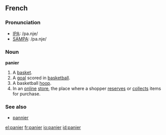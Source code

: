 ==French==

===Pronunciation===
*[[w:IPA|IPA]]: /pa.nje/
*[[w:SAMPA|SAMPA]]: /pa.nje/

===Noun===
'''panier''' {{m}}

# A [[basket]].
# A [[goal]] scored in [[basketball]].
# A basketball [[hoop]].
# In an [[online]] [[store]], the place where a shopper [[reserves]] or [[collects]] items for purchase.

===See also===
* [[pannier]]

[[el:panier]]
[[fr:panier]]
[[io:panier]]
[[id:panier]]